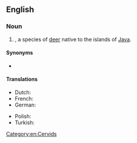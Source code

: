==English==
{{rfi|en}}
{{wikipedia}}
{{wikispecies|Cervus timorensis}}

===Noun===
{{en-noun|rusa deer}}

# {{taxlink|Cervus timorensis|species|noshow=1}}, a species of [[deer]] native to the islands of [[Java]].

====Synonyms====
* {{sense|Cervus timorensis}} {{vern|Sunda sambar}}

====Translations====
{{trans-top|''Cervus timorensis''}}
* Dutch: {{t|nl|Javaans hert}}
* French: {{t|fr|Cerf rusa}}
* German: {{t|de|Mähnenhirsch|m}}
{{trans-mid}}
* Polish: {{t|pl|Sambar sundajski}}
* Turkish: {{t|tr|Rusa geyiği}}
{{trans-bottom}}

[[Category:en:Cervids]]